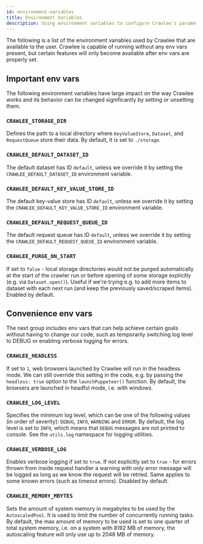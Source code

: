 ```yaml
---
id: environment-variables
title: Environment Variables
description: Using environment variables to configure Crawlee's parameters
---
```



The following is a list of the environment variables used by Crawlee that are available to the user.
Crawlee is capable of running without any env vars present, but certain features will only become available
after env vars are properly set.

## Important env vars

The following environment variables have large impact on the way Crawlee works and its behavior
can be changed significantly by setting or unsetting them.

### `CRAWLEE_STORAGE_DIR`

Defines the path to a local directory where <ApiLink to="core/class/KeyValueStore">`KeyValueStore`</ApiLink>, <ApiLink to="core/class/Dataset">`Dataset`</ApiLink>, and <ApiLink to="core/class/RequestQueue">`RequestQueue`</ApiLink> store their data. By default, it is set to `./storage`.

### `CRAWLEE_DEFAULT_DATASET_ID`

The default dataset has ID `default`, unless we override it by setting the `CRAWLEE_DEFAULT_DATASET_ID` environment variable.

### `CRAWLEE_DEFAULT_KEY_VALUE_STORE_ID`

The default key-value store has ID `default`, unless we override it by setting the `CRAWLEE_DEFAULT_KEY_VALUE_STORE_ID` environment variable.

### `CRAWLEE_DEFAULT_REQUEST_QUEUE_ID`

The default request queue has ID `default`, unless we override it by setting the `CRAWLEE_DEFAULT_REQUEST_QUEUE_ID` environment variable.

### `CRAWLEE_PURGE_ON_START`

If set to `false` - local storage directories would not be purged automatically at the start of the crawler run or before opening of some storage explicitly (e.g. via `Dataset.open()`). Useful if we're trying e.g. to add more items to dataset with each next run (and keep the previously saved/scraped items). Enabled by default.

## Convenience env vars

The next group includes env vars that can help achieve certain goals without having to change
our code, such as temporarily switching log level to DEBUG or enabling verbose logging for errors.

### `CRAWLEE_HEADLESS`

If set to `1`, web browsers launched by Crawlee will run in the headless mode. We can still override
this setting in the code, e.g. by passing the `headless: true` option to the <ApiLink to="puppeteer-crawler/function/launchPuppeteer">`launchPuppeteer()`</ApiLink> function. By default, the browsers
are launched in headful mode, i.e. with windows.

### `CRAWLEE_LOG_LEVEL`

Specifies the minimum log level, which can be one of the following values (in order of severity):
`DEBUG`, `INFO`, `WARNING` and `ERROR`. By default, the log level is set to `INFO`,
which means that `DEBUG` messages are not printed to console. See the <ApiLink to="core/class/Log">`utils.log`</ApiLink>
namespace for logging utilities.

### `CRAWLEE_VERBOSE_LOG`

Enables verbose logging if set to `true`. If not explicitly set to `true` - for errors thrown from inside request handler a warning with only error message will be logged as long as we know the request will be retried. Same applies to some known errors (such as timeout errors). Disabled by default.

### `CRAWLEE_MEMORY_MBYTES`

Sets the amount of system memory in megabytes to be used by the <ApiLink to="core/class/AutoscaledPool">`AutoscaledPool`</ApiLink>.
It is used to limit the number of concurrently running tasks. By default, the max amount of memory
to be used is set to one quarter of total system memory, i.e. on a system with 8192 MB of memory,
the autoscaling feature will only use up to 2048 MB of memory.
